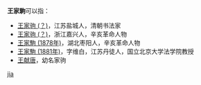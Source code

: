 '''王家駒'''可以指：
* [[王家驹_(？)|王家驹 (？)]]，江苏盐城人，清朝书法家
* [[王家驹_(？)|王家驹 (？)]]，浙江嘉兴人，辛亥革命人物
* [[王家駒_(1878年)|王家駒 (1878年)]]，湖北枣阳人，辛亥革命人物
* [[王家駒_(1881年)|王家駒 (1881年)]]，字维白，江苏丹徒人，国立北京大学法学院教授
* [[王献唐|王献唐]]，幼名家驹

{{disambig}}

[[Category:三字王姓人名消歧义|jia]]